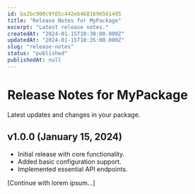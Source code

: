 ```yaml
---
id: ba2bc980c9f65c442eb4681696561495
title: "Release Notes for MyPackage"
excerpt: "Latest release notes."
createdAt: "2024-01-15T10:30:00.000Z"
updatedAt: "2024-01-15T10:35:00.000Z"
slug: "release-notes"
status: "published"
publishedAt: null
---
```


# Release Notes for MyPackage

Latest updates and changes in your package.

## v1.0.0 (January 15, 2024)

- Initial release with core functionality.
- Added basic configuration support.
- Implemented essential API endpoints.

[Continue with lorem ipsum...]
